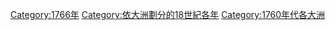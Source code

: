 [[Category:1766年|Category:1766年]]
[[Category:依大洲劃分的18世紀各年|Category:依大洲劃分的18世紀各年]]
[[Category:1760年代各大洲|Category:1760年代各大洲]]